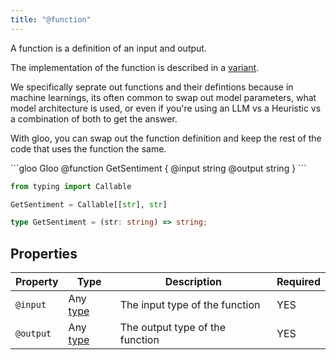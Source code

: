 ```yaml
---
title: "@function"
---
```


A function is a definition of an input and output.

The implementation of the function is described in a [variant](/mdx/ref/variant-llm).

We specifically seprate out functions and their defintions because in machine learnings,
its often common to swap out model parameters, what model architecture is used, or even
if you're using an LLM vs a Heuristic vs a combination of both to get the answer.

With gloo, you can swap out the function definition and keep the rest of the code that uses the
function the same.

<CodeGroup>
```gloo Gloo
@function GetSentiment {
    @input   string
    @output  string
}
```

```python Python Equivalent
from typing import Callable

GetSentiment = Callable[[str], str]
```

```typescript Typescript Equivalent
type GetSentiment = (str: string) => string;
```
</CodeGroup>

## Properties
| Property | Type | Description | Required |
| -------- | ---- | ----------- | -------- |
| `@input` | Any [type](/docs/types) | The input type of the function | YES |
| `@output` | Any [type](/docs/types) | The output type of the function | YES|